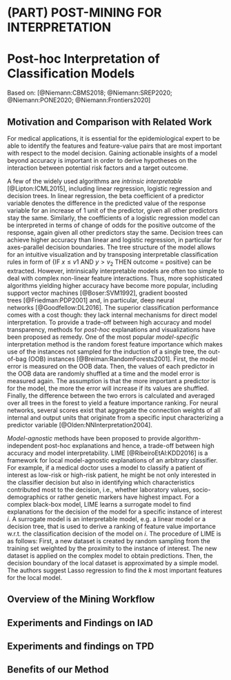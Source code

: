 # (PART) POST-MINING FOR INTERPRETATION {-}

# Post-hoc Interpretation of Classification Models {#iml}

Based on: [@Niemann:CBMS2018; @Niemann:SREP2020; @Niemann:PONE2020; @Niemann:Frontiers2020]

## Motivation and Comparison with Related Work

For medical applications, it is essential for the epidemiological expert to be able to identify the features and feature-value pairs that are most important with respect to the model decision.
Gaining actionable insights of a model beyond accuracy is important in order to derive hypotheses on the interaction between potential risk factors and a target outcome. 

A few of the widely used algorithms are _intrinsic interpretable_ [@Lipton:ICML2015], including linear regression, logistic regression and decision trees.
In linear regression, the beta coefficient of a predictor variable denotes the difference in the predicted value of the response variable for an increase of 1 unit of the predictor, given all other predictors stay the same. 
Similarly, the coefficients of a logistic regression model can be interpreted in terms of change of odds for the positive outcome of the response, again given all other predictors stay the same. 
Decision trees can achieve higher accuracy than linear and logistic regression, in particular for axes-parallel decision boundaries. 
The tree structure of the model allows for an intuitive visualization and by transposing interpretable classification rules in form of  {IF $x \leq v1$ AND $y>v_2$ THEN outcome = positive} can be extracted. 
However, intrinsically interpretable models are often too simple to deal with complex non-linear feature interactions. 
Thus, more sophisticated algorithms yielding higher accuracy have become more popular, including support vector machines&nbsp;[@Boser:SVM1992], gradient boosted trees&nbsp;[@Friedman:PDP2001] and, in particular, deep neural networks&nbsp;[@Goodfellow:DL2016]. 
The superior classification performance comes with a cost though: they lack internal mechanisms for direct model interpretation. 
To provide a trade-off between high accuracy and model transparency, methods for _post-hoc_ explanations and visualizations have been proposed as remedy. 
One of the most popular _model-specific_ interpretation method is the random forest feature importance which makes use of the instances not sampled for the induction of a single tree, the  out-of-bag (OOB) instances&nbsp;[@Breiman:RandomForests2001]. First, the model error is measured on the OOB data. Then, the values of each predictor in the OOB data are randomly shuffled at a time and the model error is measured again. 
The assumption is that the more important a predictor is for the model, the more the error will increase if its values are shuffled. 
Finally, the difference between the two errors is calculated and averaged over all trees in the forest to yield a feature importance ranking.
For neural networks, several scores exist that aggregate the connection weights of all internal and output units that originate from a specific input characterizing a predictor variable [@Olden:NNInterpretation2004]. 

_Model-agnostic_ methods have been proposed to provide algorithm-independent post-hoc explanations and hence, a trade-off between high accuracy and model interpretability.
LIME [@RibeiroEtAl:KDD2016] is a framework for local model-agnostic explanations of an arbitrary classifier.
For example, if a medical doctor uses a model to classify a patient of interest as low-risk or high-risk patient, he might be not only interested in the classifier decision but also in identifying which characteristics contributed most to the decision, i.e., whether laboratory values, socio-demographics or rather genetic markers have highest impact.
For a complex black-box model, LIME learns a surrogate model to find explanations for the decision of the model for a specific instance of interest $i$.
A surrogate model is an interpretable model, e.g. a linear model or a decision tree, that is used to derive a ranking of feature value importance w.r.t. the classification decision  of the model on $i$. 
The procedure of LIME is as follows:
First, a new dataset is created by random sampling from the training set weighted by the proximity to the instance of interest. 
The new dataset is applied on the complex model to obtain predictions. Then, the decision boundary of the local dataset is approximated by a simple model. 
The authors suggest Lasso regression to find the $k$ most important features for the local model. 

## Overview of the Mining Workflow

## Experiments and Findings on IAD

## Experiments and findings on TPD

## Benefits of our Method


